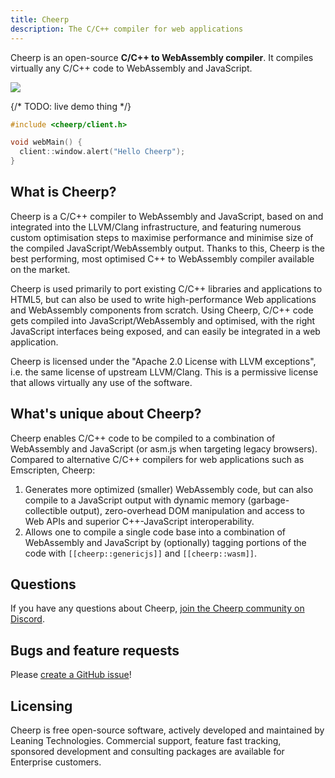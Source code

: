 ```yaml
---
title: Cheerp
description: The C/C++ compiler for web applications
---
```



<LatestBlogPostPill />

Cheerp is an open-source **C/C++ to WebAssembly compiler**. It compiles virtually any C/C++ code to WebAssembly and JavaScript.

<div class="flex gap-2">
  <LinkButton
    href="/cheerp/getting-started/tour"
    label="Take the tour"
    type="primary"
    iconRight="mi:chevron-right"
  />

  <LinkButton
    href="/cheerp/getting-started/installation"
    label="Install Cheerp"
    type="secondary"
    iconLeft="mi:download"
  />
</div>

![](/cheerp/Diagram_browser.png)

{/* TODO: live demo thing */}

```cpp
#include <cheerp/client.h>

void webMain() {
  client::window.alert("Hello Cheerp");
}
```

## What is Cheerp?

Cheerp is a C/C++ compiler to WebAssembly and JavaScript, based on and integrated into the LLVM/Clang infrastructure, and featuring numerous custom optimisation steps to maximise performance and minimise size of the compiled JavaScript/WebAssembly output. Thanks to this, Cheerp is the best performing, most optimised C++ to WebAssembly compiler available on the market.

Cheerp is used primarily to port existing C/C++ libraries and applications to HTML5, but can also be used to write high-performance Web applications and WebAssembly components from scratch. Using Cheerp, C/C++ code gets compiled into JavaScript/WebAssembly and optimised, with the right JavaScript interfaces being exposed, and can easily be integrated in a web application.

Cheerp is licensed under the "Apache 2.0 License with LLVM exceptions", i.e. the same license of upstream LLVM/Clang. This is a permissive license that allows virtually any use of the software.

## What's unique about Cheerp?

Cheerp enables C/C++ code to be compiled to a combination of WebAssembly and JavaScript (or asm.js when targeting legacy browsers). Compared to alternative C/C++ compilers for web applications such as Emscripten, Cheerp:

1. Generates more optimized (smaller) WebAssembly code, but can also compile to a JavaScript output with dynamic memory (garbage-collectible output), zero-overhead DOM manipulation and access to Web APIs and superior C++-JavaScript interoperability.
2. Allows one to compile a single code base into a combination of WebAssembly and JavaScript by (optionally) tagging portions of the code with `[[cheerp::genericjs]]` and `[[cheerp::wasm]]`.

## Questions

If you have any questions about Cheerp, [join the Cheerp community on Discord](https://discord.leaningtech.com).

## Bugs and feature requests

Please [create a GitHub issue](https://github.com/leaningtech/cheerp-meta/issues)!

## Licensing

Cheerp is free open-source software, actively developed and maintained by Leaning Technologies. Commercial support, feature fast tracking, sponsored development and consulting packages are available for Enterprise customers.
